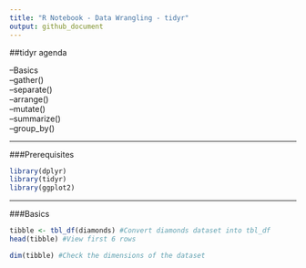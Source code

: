 ```yaml
---
title: "R Notebook - Data Wrangling - tidyr"
output: github_document
---
```


##tidyr agenda

--Basics   
--gather()   
--separate()    
--arrange()    
--mutate()    
--summarize()    
--group_by()    

-----     


###Prerequisites
```r
library(dplyr)
library(tidyr)
library(ggplot2)
```


-----    

###Basics
```r
tibble <- tbl_df(diamonds) #Convert diamonds dataset into tbl_df
head(tibble) #View first 6 rows
```

```r
dim(tibble) #Check the dimensions of the dataset
```

